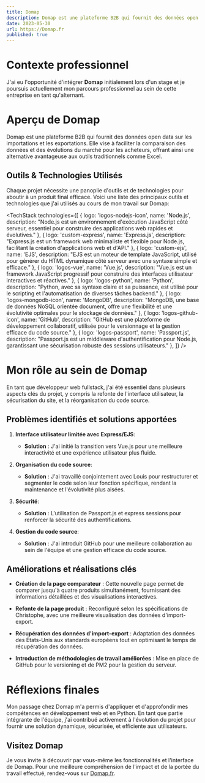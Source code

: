 ```yaml
---
title: Domap
description: Domap est une plateforme B2B qui fournit des données open data sur les produits d'import et d'export, aidant les entreprises à visualiser les tendances du marché et à optimiser leurs décisions d'achat.
date: 2023-05-30
url: https://Domap.fr
published: true
---
```


# Contexte professionnel

J'ai eu l'opportunité d'intégrer **Domap** initialement lors d'un stage et je poursuis actuellement mon parcours professionnel au sein de cette entreprise en tant qu'alternant.

# Aperçu de Domap

Domap est une plateforme B2B qui fournit des données open data sur les importations et les exportations. Elle vise à faciliter la comparaison des données et des évolutions du marché pour les acheteurs, offrant ainsi une alternative avantageuse aux outils traditionnels comme Excel.

## Outils & Technologies Utilisés

Chaque projet nécessite une panoplie d'outils et de technologies pour aboutir à un produit final efficace. Voici une liste des principaux outils et technologies que j'ai utilisés au cours de mon travail sur Domap:

<TechStack technologies={[
  { logo: 'logos-nodejs-icon', name: 'Node.js', description: "Node.js est un environnement d\'exécution JavaScript côté serveur, essentiel pour construire des applications web rapides et évolutives." },
  { logo: 'custom-express', name: 'Express.js', description: "Express.js est un framework web minimaliste et flexible pour Node.js, facilitant la création d'applications web et d'API." },
  { logo: 'custom-ejs', name: 'EJS', description: "EJS est un moteur de template JavaScript, utilisé pour générer du HTML dynamique côté serveur avec une syntaxe simple et efficace." },
  { logo: 'logos-vue', name: 'Vue.js', description: "Vue.js est un framework JavaScript progressif pour construire des interfaces utilisateur interactives et réactives." },
  { logo: 'logos-python', name: 'Python', description: "Python, avec sa syntaxe claire et sa puissance, est utilisé pour le scripting et l'automatisation de diverses tâches backend." },
  { logo: 'logos-mongodb-icon', name: 'MongoDB', description: "MongoDB, une base de données NoSQL orientée document, offre une flexibilité et une évolutivité optimales pour le stockage de données." },
  { logo: 'logos-github-icon', name: 'GitHub', description: "GitHub est une plateforme de développement collaboratif, utilisée pour le versionnage et la gestion efficace du code source." },
  { logo: 'logos-passport', name: 'Passport.js', description: "Passport.js est un middleware d\'authentification pour Node.js, garantissant une sécurisation robuste des sessions utilisateurs." },
]} />

# Mon rôle au sein de Domap

En tant que développeur web fullstack, j'ai été essentiel dans plusieurs aspects clés du projet, y compris la refonte de l'interface utilisateur, la sécurisation du site, et la réorganisation du code source.

## Problèmes identifiés et solutions apportées

1. **Interface utilisateur limitée avec Express/EJS**:
   - **Solution** : J'ai initié la transition vers Vue.js pour une meilleure interactivité et une expérience utilisateur plus fluide.
   
2. **Organisation du code source**:
   - **Solution** : J'ai travaillé conjointement avec Louis pour restructurer et segmenter le code selon leur fonction spécifique, rendant la maintenance et l'évolutivité plus aisées.

3. **Sécurité**:
   - **Solution** : L'utilisation de Passport.js et express sessions pour renforcer la sécurité des authentifications.

4. **Gestion du code source**:
   - **Solution** : J'ai introduit GitHub pour une meilleure collaboration au sein de l'équipe et une gestion efficace du code source.

## Améliorations et réalisations clés

- **Création de la page comparateur** : Cette nouvelle page permet de comparer jusqu'à quatre produits simultanément, fournissant des informations détaillées et des visualisations interactives.

- **Refonte de la page produit** : Reconfiguré selon les spécifications de Christophe, avec une meilleure visualisation des données d'import-export.

- **Récupération des données d'import-export** : Adaptation des données des États-Unis aux standards européens tout en optimisant le temps de récupération des données.

- **Introduction de méthodologies de travail améliorées** : Mise en place de GitHub pour le versioning et de PM2 pour la gestion du serveur.

# Réflexions finales

Mon passage chez Domap m'a permis d'appliquer et d'approfondir mes compétences en développement web et en Python. En tant que partie intégrante de l'équipe, j'ai contribué activement à l'évolution du projet pour fournir une solution dynamique, sécurisée, et efficiente aux utilisateurs.

## Visitez Domap

Je vous invite à découvrir par vous-même les fonctionnalités et l'interface de Domap. Pour une meilleure compréhension de l'impact et de la portée du travail effectué, rendez-vous sur [Domap.fr](https://www.domap.fr).
